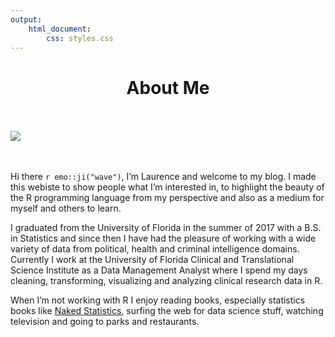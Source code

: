 ```yaml
---
output: 
    html_document:
        css: styles.css
---
```


<center> <h1>About Me</h1> </center>

<div class = "row">
  
<div class = "col-md-3">
<br><br> ![](images/headshot.jpg)
</div>
  
<div class = "col-md-9">
<div class = "blue">
<br><br>
Hi there `r emo::ji("wave")`, I'm Laurence and welcome to my blog. I made this webiste to show people what I'm interested in, to highlight the beauty of the R programming language from my perspective and also as a medium for myself and others to learn.  

I graduated from the University of Florida in the summer of 2017 with a B.S. in Statistics and since then I have had the pleasure of working with a wide variety of data from political, health and criminal intelligence domains. Currently I work at the University of Florida Clinical and Translational Science Institute as a Data Management Analyst where I spend my days cleaning, transforming, visualizing and analyzing clinical research data in R. 

When I'm not working with R I enjoy reading books, especially statistics books like [Naked Statistics](https://books.wwnorton.com/books/Naked-Statistics/), surfing the web for data science stuff, watching television and going to parks and restaurants.
</div>
  
</div>